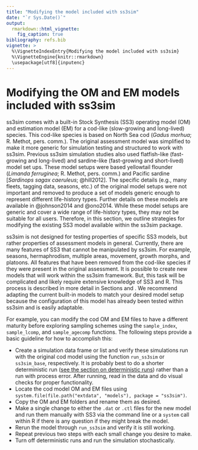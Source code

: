 ```yaml
---
title: "Modifying the model included with ss3sim"
date: "`r Sys.Date()`"
output:
  rmarkdown::html_vignette:
    fig_caption: true
bibliography: refs.bib
vignette: >
  %\VignetteIndexEntry{Modifying the model included with ss3sim}
  %\VignetteEngine{knitr::rmarkdown}
  \usepackage[utf8]{inputenc}
---
```


# Modifying the OM and EM models included with ss3sim {#modify}

ss3sim comes with a built-in Stock Synthesis (SS3) operating model (OM) and estimation model (EM) for a cod-like (slow-growing and long-lived) species.
This cod-like species is based on North Sea cod (*Gadus morhua*; R. Methot, pers. comm.).
The original assessment model was simplified to make it more generic for simulation testing and structured to work with ss3sim.
Previous ss3sim simulation studies also used flatfish-like (fast-growing and long-lived) and sardine-like (fast-growing and short-lived) model set ups.
These model setups were based yellowtail flounder (*Limanda ferruginea*; R. Methot, pers. comm.) and Pacific sardine [*Sardinops sagax caeruleus*; @hill2012].
The specific details (e.g., many fleets, tagging data, seasons, etc.) of the original model setups were not important and removed to produce a set of models generic enough to represent different life-history types.
Further details on these models are available in @johnson2014 and @ono2014.
While these model setups are generic and cover a wide range of life-history types,
they may not be suitable for all users.
Therefore, in this section, we outline strategies for modifying the existing SS3 model available within the ss3sim package.

ss3sim is not designed for testing properties of specific SS3 models, but rather properties of assessment models in general.
Currently, there are many features of SS3 that cannot be manipulated by ss3sim.
For example, seasons, hermaphrodism, multiple areas, movement, growth morphs, and platoons.
All features that have been removed from the cod-like species if they were present in the original assessment.
It is possible to create new models that will work within the ss3sim framework.
But, this task will be complicated and likely require extensive knowledge of SS3 and R.
This process is described in more detail in Sections \ref{sec:om-setup} and \ref{sec:em-setup}.
We recommend adapting the current built-in models to match your desired model setup because the configuration of this model has already been tested within ss3sim and is easily adaptable.

For example, you can modify the cod OM and EM files to have a different maturity before exploring sampling schemes using the `sample_index`, `sample_lcomp`, and `sample_agecomp` functions.
The following steps provide a basic guideline for how to accomplish this:

- Create a simulation data frame or list and verify these simulations run with the original cod model using the function `run_ss3sim` or `ss3sim_base`, respectively.
  It is probably best to do a shorter deterministic run ([see the section on deterministic runs](introduction.html#deterministic)) rather than a run with process error.
  After running, read in the data and do visual checks for proper functionality.
- Locate the cod model OM and EM files using `system.file(file.path("extdata", "models"), package = "ss3sim")`.
- Copy the OM and EM folders and rename them as desired.
- Make a single change to either the `.dat` or `.ctl` files for the new model and run them manually with SS3 via the command line or a `system` call within R if there is any question if they might break the model.
- Rerun the model through `run_ss3sim` and verify it is still working.
- Repeat previous two steps with each small change you desire to make.
- Turn off deterministic runs and run the simulation stochastically.

